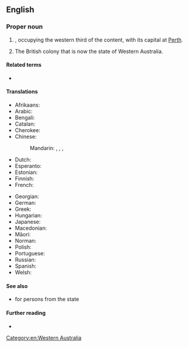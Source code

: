 ==English==

===Proper noun===
{{en-proper noun|head=[[western|Western]] [[Australia]]}}

# {{place|en|One of the six <<states>> of <<c/Australia>>}}, occupying the western third of the content, with its capital at [[Perth]].
# {{lb|en|historical|till 1901}} The British colony that is now the state of Western Australia.

====Related terms====
* {{l|en|WA}}

====Translations====
{{trans-top|state of Australia}}
* Afrikaans: {{t|af|Wes-Australië}}
* Arabic: {{t|ar|أُسْتْرَالِيَا اَلْغَرْبِيَّة|f}}
* Bengali: {{t|bn|পচ্চিম অস্ট্রেলিয়া}}
* Catalan: {{t|ca|Austràlia Occidental|f}}
* Cherokee: {{t|chr|ᏭᏕᎵᎬᏗᏢ ᏒᎳᏗᏜ}}
* Chinese:
*: Mandarin: {{t+|cmn|西澳大利亞}}, {{t+|cmn|西澳大利亚|tr=Xī Àodàlìyà}}, {{t|cmn|西澳洲|tr=Xī Àozhōu}}, {{t|cmn|西澳|tr=Xī Ào}}
* Dutch: {{t+|nl|West-Australië}}
* Esperanto: {{t|eo|Okcidenta Aŭstralio}}
* Estonian: {{t|et|Lääne-Austraalia}}
* Finnish: {{t+|fi|Länsi-Australia}}
* French: {{t+|fr|Australie-Occidentale|f}}
{{trans-mid}}
* Georgian: {{t|ka|დასავლეთი ავსტრალია}}
* German: {{t|de|Western Australia|n}}
* Greek: {{t|el|Δυτική Αυστραλία|f}}
* Hungarian: {{t|hu|Nyugat-Ausztrália}}
* Japanese: {{t|ja|西オーストラリア|tr=Nishi-Ōsutoraria}}
* Macedonian: {{t|mk|За́падна Австра́лија|f}}
* Māori: {{t|mi|Ahitereiria ki te Hauāuru}}
* Norman: {{t|nrf|Australie Occidentale|f}} {{q|Jersey}}
* Polish: {{t+|pl|Australia Zachodnia|f}}
* Portuguese: {{t|pt|Austrália Ocidental|f}}
* Russian: {{t+|ru|За́падная Австра́лия|f}}
* Spanish: {{t|es|Australia Occidental|f}}
* Welsh: {{t|cy|Awstralia Gorwellin}}
{{trans-bottom}}

====See also====
* {{l|en|sandgroper}} {{qualifier|colloquial}} for persons from the state

====Further reading====
* {{pedia}}

[[Category:en:Western Australia]]
